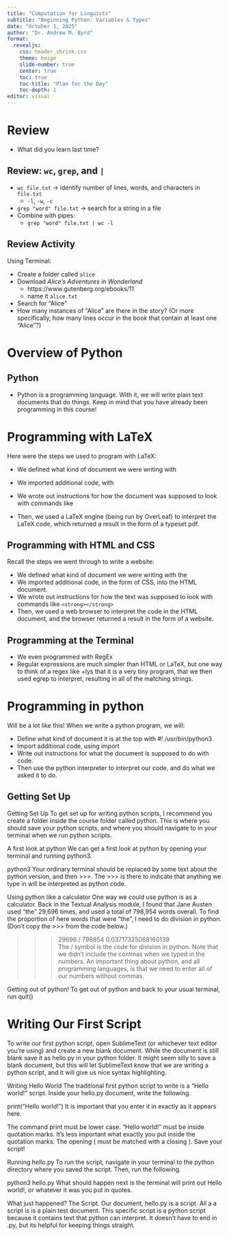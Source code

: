 ```yaml
---
title: "Computation for Linguists"
subtitle: "Beginning Python: Variables & Types"
date: "October 1, 2025"
author: "Dr. Andrew M. Byrd"
format:
  revealjs:
    css: header_shrink.css
    theme: beige
    slide-number: true
    center: true
    toc: true
    toc-title: "Plan for the Day"
    toc-depth: 1
editor: visual
---
```


# Review

-   What did you learn last time?

## Review: `wc`, `grep`, and `|`

-   `wc file.txt` → identify number of lines, words, and characters in `file.txt`
    -   `-l`, `-w`, `-c`
-   `grep "word" file.txt` → search for a string in a file
-   Combine with pipes:
    -   `grep "word" file.txt | wc -l`

## Review Activity

Using Terminal:

-   Create a folder called `alice`
-   Download *Alice's Adventures in Wonderland*
    -   https://www.gutenberg.org/ebooks/11
    -   name it `alice.txt`
-   Search for "Alice"
-   How many instances of "Alice" are there in the story? (Or more specifically, how many lines occur in the book that contain at least one "Alice"?)

# Overview of Python

## Python

-   Python is a programming language. With it, we will write plain text documents that do things. Keep in mind that you have already been programming in this course!

# Programming with LaTeX

Here were the steps we used to program with LaTeX:

-   We defined what kind of document we were writing with

    \documentclass{}

-   We imported additional code, with

    \usepackage{}

-   We wrote out instructions for how the document was supposed to look with commands like \textbf{}

-   Then, we used a LaTeX engine (being run by OverLeaf) to interpret the LaTeX code, which returned a result in the form of a typeset pdf.

## Programming with HTML and CSS

Recall the steps we went through to write a website:

-   We defined what kind of document we were writing with the <DOCSTRING>
-   We imported additional code, in the form of CSS, into the HTML document.
-   We wrote out instructions for how the text was supposed to look with commands like `<strong></strong>`
-   Then, we used a web browser to interpret the code in the HTML document, and the browser returned a result in the form of a website.

## Programming at the Terminal

-   We even programmed with RegEx
-   Regular expressions are much simpler than HTML or LaTeX, but one way to think of a regex like \b\w+ly\b is that it is a very tiny program, that we then used egrep to interpret, resulting in all of the matching strings.

# Programming in python

Will be a lot like this! When we write a python program, we will:

-   Define what kind of document it is at the top with #! /usr/bin/python3
-   Import additional code, using import
-   Write out instructions for what the document is supposed to do with code.
-   Then use the python interpreter to interpret our code, and do what we asked it to do.

## Getting Set Up

Getting Set Up To get set up for writing python scripts, I recommend you create a folder inside the course folder called python. This is where you should save your python scripts, and where you should navigate to in your terminal when we run python scripts.

A first look at python We can get a first look at python by opening your terminal and running python3.

python3 Your ordinary terminal should be replaced by some text about the python version, and then \>\>\>. The \>\>\> is there to indicate that anything we type in will be interpreted as python code.

Using python like a calculator One way we could use python is as a calculator. Back in the Textual Analysis module, I found that Jane Austen used "the" 29,696 times, and used a total of 798,954 words overall. To find the proportion of here words that were "the", I need to do division in python. (Don't copy the \>\>\> from the code below.)

> > > 29696 / 798854 0.03717325068160139\
> > > The / symbol is the code for division in python. Note that we didn't include the commas when we typed in the numbers. An important thing about python, and all programming languages, is that we need to enter all of our numbers without commas.

Getting out of python! To get out of python and back to your usual terminal, run quit()

# Writing Our First Script

To write our first python script, open SublimeText (or whichever text editor you're using) and create a new blank document. While the document is still blank save it as hello.py in your python folder. It might seem silly to save a blank document, but this will let SublimeText know that we are writing a python script, and it will give us nice syntax highlighting.

Writing Hello World The traditional first python script to write is a "Hello world!" script. Inside your hello.py document, write the following.

print("Hello world!") It is important that you enter it in exactly as it appears here.

The command print must be lower case. "Hello world!" must be inside quotation marks. It's less important what exactly you put inside the quotation marks. The opening ( must be matched with a closing ). Save your script!

Running hello.py To run the script, navigate in your terminal to the python directory where you saved the script. Then, run the following.

python3 hello.py What should happen next is the terminal will print out Hello world!, or whatever it was you put in quotes.

What just happened? The Script. Our document, hello.py is a script. All a a script is is a plain test document. This specific script is a python script because it contains text that python can interpret. It doesn't have to end in .py, but its helpful for keeping things straight.
